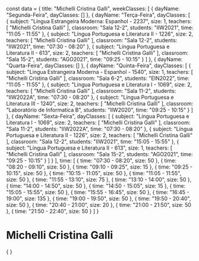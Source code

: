 const data = {
  title: "Michelli Cristina Galli",
  weekClasses: [
    {
      dayName: "Segunda-Feira",
      dayClasses: []
    },
    {
      dayName: "Terça-Feira",
      dayClasses: [
        {
          subject: "Língua Estrangeira Moderna: Espanhol - 2237",
          size: 1,
          teachers: [
            "Michelli Cristina Galli"
          ],
          classroom: "Sala 12-2",
          students: "IIW2021",
          time: "11:05 - 11:55"
        },
        {
          subject: "Língua Portuguesa e Literatura II - 1226",
          size: 2,
          teachers: [
            "Michelli Cristina Galli"
          ],
          classroom: "Sala 12-2",
          students: "IIW2021",
          time: "07:30 - 08:20"
        },
        {
          subject: "Língua Portuguesa e Literatura II - 613",
          size: 2,
          teachers: [
            "Michelli Cristina Galli"
          ],
          classroom: "Sala 15-2",
          students: "AGO2021",
          time: "09:25 - 10:15"
        }
      ]
    },
    {
      dayName: "Quarta-Feira",
      dayClasses: []
    },
    {
      dayName: "Quinta-Feira",
      dayClasses: [
        {
          subject: "Lingua Estrangeira Moderna - Espanhol - 1540",
          size: 1,
          teachers: [
            "Michelli Cristina Galli"
          ],
          classroom: "Sala 6-2",
          students: "EIN2022",
          time: "11:05 - 11:55"
        },
        {
          subject: "Língua Portuguesa e Literatura I - 1069",
          size: 2,
          teachers: [
            "Michelli Cristina Galli"
          ],
          classroom: "Sala 11-2",
          students: "IIW2022A",
          time: "07:30 - 08:20"
        },
        {
          subject: "Língua Portuguesa e Literatura III - 1240",
          size: 2,
          teachers: [
            "Michelli Cristina Galli"
          ],
          classroom: "Laboratório de Informatica B",
          students: "IIW2020",
          time: "09:25 - 10:15"
        }
      ]
    },
    {
      dayName: "Sexta-Feira",
      dayClasses: [
        {
          subject: "Língua Portuguesa e Literatura I - 1069",
          size: 2,
          teachers: [
            "Michelli Cristina Galli"
          ],
          classroom: "Sala 11-2",
          students: "IIW2022A",
          time: "07:30 - 08:20"
        },
        {
          subject: "Língua Portuguesa e Literatura II - 1226",
          size: 2,
          teachers: [
            "Michelli Cristina Galli"
          ],
          classroom: "Sala 12-2",
          students: "IIW2021",
          time: "15:05 - 15:55"
        },
        {
          subject: "Língua Portuguesa e Literatura II - 613",
          size: 1,
          teachers: [
            "Michelli Cristina Galli"
          ],
          classroom: "Sala 15-2",
          students: "AGO2021",
          time: "09:25 - 10:15"
        }
      ]
    }
  ],
  time: [
    {
      time: "07:30 - 08:20",
      size: 50
    },
    {
      time: "08:20 - 09:10",
      size: 50
    },
    {
      time: "09:10 - 09:25",
      size: 15
    },
    {
      time: "09:25 - 10:15",
      size: 50
    },
    {
      time: "10:15 - 11:05",
      size: 50
    },
    {
      time: "11:05 - 11:55",
      size: 50
    },
    {
      time: "11:55 - 13:10",
      size: 75
    },
    {
      time: "13:10 - 14:00",
      size: 50
    },
    {
      time: "14:00 - 14:50",
      size: 50
    },
    {
      time: "14:50 - 15:05",
      size: 15
    },
    {
      time: "15:05 - 15:55",
      size: 50
    },
    {
      time: "15:55 - 16:45",
      size: 50
    },
    {
      time: "16:45 - 19:00",
      size: 135
    },
    {
      time: "19:00 - 19:50",
      size: 50
    },
    {
      time: "19:50 - 20:40",
      size: 50
    },
    {
      time: "20:40 - 21:00",
      size: 20
    },
    {
      time: "21:00 - 21:50",
      size: 50
    },
    {
      time: "21:50 - 22:40",
      size: 50
    }
  ]
}

# Michelli Cristina Galli

<div>
    {
        <Grid
            title={data.title} 
            weekClasses={data.weekClasses} 
            time={data.time}
        />
    }
</div>